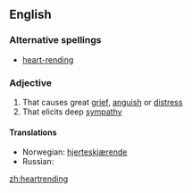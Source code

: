 ==English==

===Alternative spellings===
*[[heart-rending]]

===Adjective===
{{en-adj}}

# That causes great [[grief]], [[anguish]] or [[distress]]
# That elicits deep [[sympathy]]

====Translations====
*Norwegian: [[hjerteskjærende]] 
*Russian: {{t|ru|душераздирающий|tr=dušerazdirájuš'ij|sc=Cyrl}}

[[zh:heartrending]]